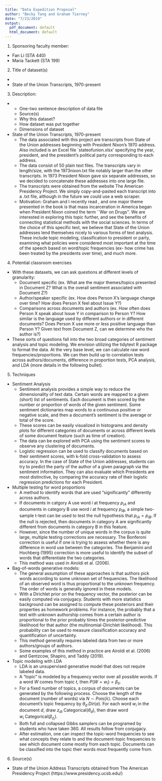 ```yaml
---
title: "Data Expedition Proposal"
author: "Becky Tang and Graham Tierney"
date: "7/23/2019"
output:
  pdf_document: default
  html_document: default
---
```


1. Sponsoring faculty member: 
  + Fan Li (STA 440)
  + Maria Tackett (STA 199)
  
2. Title of dataset(s)
  + 
  + State of the Union Transcripts, 1970-present
  
3. Description:
  + 
    + One-two sentence description of data file 
    + Source(s)
    + Why this dataset?
    + How dataset was put together
    + Dimensions of dataset
  + State of the Union Transcripts, 1970-present
    + The data associated with this project are transcripts from State of the Union addresses beginning with President Nixon's 1970 address. Also included is an Excel file `stateofunion.xlsx' specifying the year, president, and the president's political party corresponding to each address. 
    + The data consist of 50 plain text files. The transcripts vary in length/size, with the 1973nixon.txt file notably larger than the other transcripts. In 1973 President Nixon gave six separate addresses, so we decided to concatenate these addresses into one large file. 
    + The transcripts were obtained from the website The American Presidency Project. We simply copy-and-pasted each transcript into a .txt file, although in the future we could use a web scraper. 
    + Motivation: Graham and I recently read \textit{The New Jim Crow: Mass Incarceration in the Age of Colorblindness}, and one major theme presented in the book is that mass incarceration in America began when President Nixon coined the term ``War on Drugs''. We are interested in exploring this topic further, and see the benefits of connecting statistical methods with the social sciences. In terms of the choice of this specific text, we believe that State of the Union addresses lend themselves nicely to various forms of text analysis. These include topic modeling, classification to president or party, examining what policies were considered most important at the time of the speech based on word/topic frequencies (ex- how crime has been treated by the presidents over time), and much more.
    
4. Potential classroom exercises
  + With these datasets, we can ask questions at different levels of granularity:
    + Document specific (ex. What are the major themes/topics presented in Document Z? What is the overall sentiment associated with Document Z?)
    + Author/speaker specific (ex. How does Person X's language change over time? How does Person X feel about Issue Y?)
    + Comparisons across documents and authors (ex. How often does Person X speak about Issue Y in comparison to Person Y? How similar is the language used by different authors or in different documents? Does Person X use more or less positive language than Person Y? Given text from Document Z, can we determine who the author is?)
  + These sorts of questions fall into the two broad categories of sentiment analysis and topic modeling. We envision utilizing the tidytext R package to format the data. At the very base level, we can calculate raw word frequencies/proportions. We can then build up to correlation tests across authors/documents, difference in proportion tests, PCA analysis, and LDA (more details in the following bullet).
5. Techniques
  + Sentiment Analysis
    + Sentiment analysis provides a simple way to reduce the dimensionality of text data. Certain words are mapped to a given (short) list of sentiments. Each document is then scored by the number or proportion of words of the given sentiment. Some sentiment dictionaries map words to a continuous positive or negative scale, and then a document's sentiment is the average or total of the score. 
    + These scores can be easily visualized in histograms and density plots for different categories of documents or across different levels of some document feature (such as time of creation). 
    + The data can be explored with PCA using the sentiment scores to observe any clustering of documents. 
    + Logistic regression can be used to classify documents based on their sentiment scores, with k-fold cross-validation to assess accuracy. In the case of State of the Union addresses, students can try to predict the party of the author of a given paragraph via the sentiment information. They can also evaluate which Presidents are most distinctive, by comparing the accuracy rate of their logistic regression predictions for each President. 
  + Multiple testing for word proportions
    + A method to identify words that are used “significantly” differently across authors.  
    + If documents in catgory A use word $i$ at frequency $p_{iA}$ and documents in category B use word $i$ at frequency $p_{iB}$, a simple two-sample t-test can be used to test the null hypothesis that $p_{iA} = p_{iB}$. If the null is rejected, then documents in category A are significantly different from documents in category B in this feature. 
    + However, since the number of unique words in the corpus is quite large, multiple testing corrections are necessary. The Bonferoni correction is useful if one is trying to assess whether there is any difference in word use between the categories. The Benjamini and Hochberg (1995) correction is more useful to identify the subset of words that differentiate the two categories. 
    + This method was used in Airoldi et al. (2006). 
  + Bag-of-words generative models: 
    + The general assumption of these approaches is that authors pick words according to some unknown set of frequencies. The likelihood of an observed word is thus proportional to the unknown frequency. The order of words is generally ignored in these models. 
    + With a Dirichlet prior on the frequency vector, the posterior can be easily computed via conjugacy. Students with more statistics background can be assigned to compute these posteriors and their properties as homework problems. For instance, the probably that a text with unknown authorship comes from a certain author is proportional to the prior probably times the posterior-predictive likelihood for that author (the multinomial-Dirichlet likelihood). This probability can be used to measure classification accuracy and quantification of uncertainty. 
    + This method generally requires labeled data from two or more authors/groups of authors. 
    + Some examples of this method in practice are Airoldi et al. (2006) and Gentzcow, Shapiro, and Taddy (2019).
  + Topic modeling with LDA
    + LDA is an unsupervised generative model that does not require labeled data. 
    + A “topic” is modeled by a frequency vector over all possible words. If a word $W$ comes from topic $t$, then $P(W = w_i) = \beta_{ti}$. 
    + For a fixed number of topics, a corpus of documents can be generated by the following process. Choose the length of the document (number of words) via $N \sim Pois(\lambda)$. Choose each document’s topic frequency by $\theta_d ~ Dir(\alpha)$. For each word $w_i$ in the document $d$, draw $z_{di} ~ \text{Categorical}(\theta_d)$, then draw word $w_i ~ \text{Categorical}(\beta_{z_i})$. 
    + Both full and collapsed Gibbs samplers can be programed by students who have taken 360. All results follow from conjugacy. 
    + After estimation, one can inspect the topic-word frequencies to see what concepts they relate to and the document-topic frequencies to see which document come mostly from each topic. Documents can be classified into the topic their words most frequently come from. 
  
6. Source(s)
  + State of the Union Address Transcripts obtained from The American Presidency Project (https://www.presidency.ucsb.edu/)